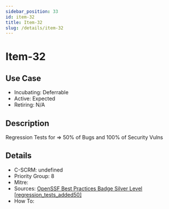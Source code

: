 ```yaml
---
sidebar_position: 33
id: item-32
title: Item-32
slug: /details/item-32
---
```


# Item-32

## Use Case

- Incubating: Deferrable
- Active: Expected
- Retiring: N/A

## Description

Regression Tests for => 50% of Bugs and 100% of Security Vulns

## Details

- C-SCRM: undefined
- Priority Group: 8
- Mitre: 
- Sources: [OpenSSF Best Practices Badge Silver Level [regression_tests_added50]](https://www.bestpractices.dev/en/criteria?details=true&rationale=true#1.regression_tests_added50)
- How To: 

